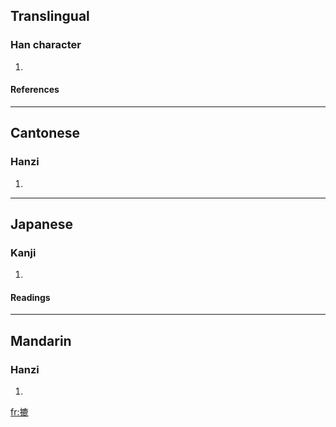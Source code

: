 ==Translingual==

===Han character===
{{Han char|rn=64|rad=手|as=11|sn=14|four=5001<sub>1</sub>|canj=手戈X心 (QIXP)}}
# {{defn|Han|sort=手11}}

====References====
{{Han ref|kx=0450.070|dkj=12593|dj=0800.260|hdz=31948.140|uh=645D|ud=25693|bh=E1DC|bd=57820}}

----
==Cantonese==

===Hanzi===
{{yue-hanzi|jyut=}}
# {{defn|Cantonese}}

----
==Japanese==

===Kanji===
{{ja-kanji|grade=|rs=手11}}
# {{defn|Japanese}} 

====Readings====
{{ja-readings|on=[[ろく]] (roku), [[ろう]] (rō), [[る]] (ru)|kun=[[なごかす]] (nagokasu)}}

----
==Mandarin==

===Hanzi===
{{cmn-hanzi|pin=[[lù]] ([[lu4]])|wg=lu<sup>4</sup>}}
# {{defn|Mandarin}}

[[fr:摝]]